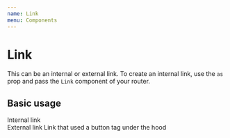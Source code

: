 ```yaml
---
name: Link
menu: Components
---
```



# Link

This can be an internal or external link. To create an internal link, use the `as` prop and pass the `Link` component of your router.

<PropsTable of={Link} />

## Basic usage

<Playground>
  <Demo>
    <Link as={ReactLink} href="/">
      Internal link
    </Link>
  </Demo>
  <br />
  <Link href="https://google.com">External link</Link>
  <LinkButton>Link that used a button tag under the hood</LinkButton>
</Playground>
